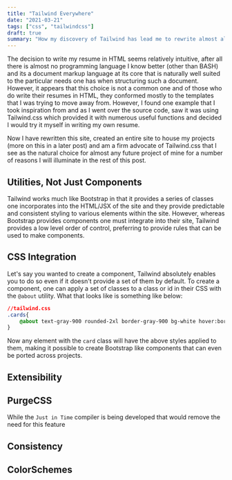```yaml
---
title: "Tailwind Everywhere"
date: "2021-03-21"
tags: ["css", "tailwindcss"]
draft: true
summary: "How my discovery of Tailwind has lead me to rewrite almost all of my personal sites and incorporate a consistent style across my interfaces, while replacing CSS frameworks like Bootstrap seamlessly."
---
```


The decision to write my resume in HTML seems relatively intuitive, after all there is almost no programming language I know better (other than BASH) and its a document markup language at its core that is naturally well suited to the particular needs one has when structuring such a document. However, it appears that this choice is not a common one and of those who do write their resumes in HTML, they conformed mostly to the templates that I was trying to move away from. However, I found one example that I took inspiration from and as I went over the source code, saw it was using Tailwind.css which provided it with numerous useful functions and decided I would try it myself in writing my own resume. 

Now I have rewritten this site, created an entire site to house my projects (more on this in a later post) and am a firm advocate of Tailwind.css that I see as the natural choice for almost any future project of mine for a number of reasons I will illuminate in the rest of this post.

## Utilities, Not Just Components
Tailwind works much like Bootstrap in that it provides a series of classes one incorporates into the HTML/JSX of the site and they provide predictable and consistent styling to various elements within the site. However, whereas Bootstrap provides components one must integrate into their site, Tailwind provides a low level order of control, preferring to provide rules that can be used to make components. 


## CSS Integration

Let's say you wanted to create a component, Tailwind absolutely enables you to do so even if it doesn't provide a set of them by default. To create a component, one can apply a set of classes to a class or id in their CSS with the `@about` utility. What that looks like is something like below:

```css
//tailwind.css
.cards{
    @about text-gray-900 rounded-2xl border-gray-900 bg-white hover:border-gray-600
}

```

Now any element with the `card` class will have the above styles applied to them, making it possible to create Bootstrap like components that can even be ported across projects. 

## Extensibility

## PurgeCSS
While the `Just in Time` compiler is being developed that would remove the need for this feature


## Consistency 

## ColorSchemes 
